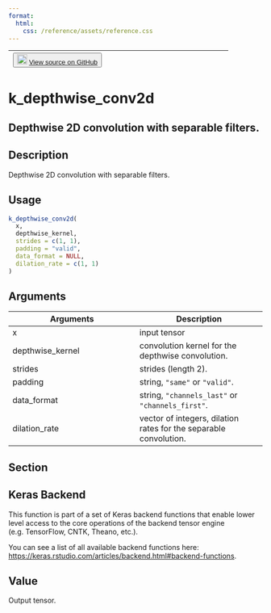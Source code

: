 ```yaml
---
format:
  html:
    css: /reference/assets/reference.css
---
```


| <button class="button"> ![](/reference/assets/GitHub-Mark-32px.png){width="20"} [View source on GitHub](https://github.com/rstudio/keras//blob/main/R/backend.R#L763) </button> |
|:------------------------------:|:--------------------------------------:|

# k_depthwise_conv2d

## Depthwise 2D convolution with separable filters.

## Description
Depthwise 2D convolution with separable filters. 


## Usage
```r
k_depthwise_conv2d( 
  x, 
  depthwise_kernel, 
  strides = c(1, 1), 
  padding = "valid", 
  data_format = NULL, 
  dilation_rate = c(1, 1) 
) 
```

## Arguments
|Arguments|Description|
|---|---|
| x | input tensor |
| depthwise_kernel | convolution kernel for the depthwise convolution. |
| strides | strides (length 2). |
| padding | string, `"same"` or `"valid"`. |
| data_format | string, `"channels_last"` or `"channels_first"`. |
| dilation_rate | vector of integers, dilation rates for the separable convolution. |


## Section

## Keras Backend

This function is part of a set of Keras backend functions that enable lower level access to the core operations of the backend tensor engine (e.g. TensorFlow, CNTK, Theano, etc.). 

You can see a list of all available backend functions here: [https://keras.rstudio.com/articles/backend.html#backend-functions](https://keras.rstudio.com/articles/backend.html#backend-functions). 

## Value
Output tensor. 




